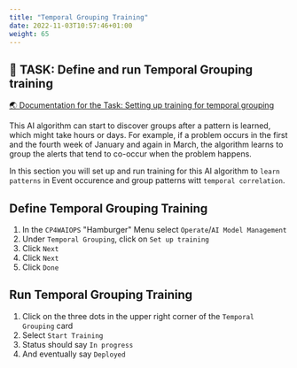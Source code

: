 ```yaml
---
title: "Temporal Grouping Training"
date: 2022-11-03T10:57:46+01:00
weight: 65
---
```




## 🚀 TASK: Define and run Temporal Grouping training
<a href="https://www.ibm.com/docs/en/cloud-paks/cloud-pak-watson-aiops/3.5.0?topic=algorithms-temporal-grouping" target="_blank" >🌏 Documentation for the Task: Setting up training for temporal grouping</a>



This AI algorithm can start to discover groups after a pattern is learned, which might take hours or days. For example, if a problem occurs in the first and the fourth week of January and again in March, the algorithm learns to group the alerts that tend to co-occur when the problem happens.

In this section you will set up and run training for this AI algorithm to `learn patterns` in Event occurence and group patterns witt `temporal correlation`.


<Accordion>
<AccordionItem title="💡 Need Help?">




## Define Temporal Grouping Training


1. In the `CP4WAIOPS` "Hamburger" Menu select `Operate`/`AI Model Management`
1. Under `Temporal Grouping`, click on `Set up training`
1. Click `Next`
1. Click `Next`
1. Click `Done`



## Run Temporal Grouping Training
1. Click on the three dots in the upper right corner of the `Temporal Grouping` card
1. Select `Start Training`
1. Status should say `In progress`
1. And eventually say `Deployed`

</AccordionItem>
</Accordion>

